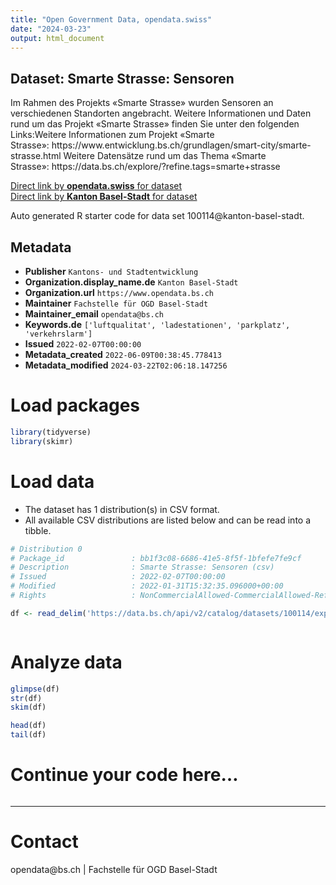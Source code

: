 ```yaml
---
title: "Open Government Data, opendata.swiss"
date: "2024-03-23"
output: html_document
---
```


## Dataset: Smarte Strasse: Sensoren

Im Rahmen des Projekts «Smarte Strasse» wurden Sensoren an verschiedenen Standorten angebracht. Weitere Informationen und Daten rund um das Projekt «Smarte Strasse» finden Sie unter den folgenden Links:Weitere Informationen zum Projekt «Smarte Strasse»: https://www.entwicklung.bs.ch/grundlagen/smart-city/smarte-strasse.html Weitere Datensätze rund um das Thema «Smarte Strasse»: https://data.bs.ch/explore/?refine.tags=smarte+strasse 

[Direct link by **opendata.swiss** for dataset](https://opendata.swiss/de/dataset/smarte-strasse-sensoren)<br>
[Direct link by **Kanton Basel-Stadt** for dataset](https://data.bs.ch/explore/dataset/100114/)

Auto generated R starter code for data set 100114@kanton-basel-stadt.

## Metadata

- **Publisher** `Kantons- und Stadtentwicklung`
- **Organization.display_name.de** `Kanton Basel-Stadt`
- **Organization.url** `https://www.opendata.bs.ch`
- **Maintainer** `Fachstelle für OGD Basel-Stadt`
- **Maintainer_email** `opendata@bs.ch`
- **Keywords.de** `['luftqualitat', 'ladestationen', 'parkplatz', 'verkehrslarm']`
- **Issued** `2022-02-07T00:00:00`
- **Metadata_created** `2022-06-09T00:38:45.778413`
- **Metadata_modified** `2024-03-22T02:06:18.147256`


# Load packages

```r

library(tidyverse)
library(skimr)

```

# Load data

-   The dataset has 1 distribution(s) in CSV format.
-   All available CSV distributions are listed below and can be read into a tibble.

```r

# Distribution 0
# Package_id               : bb1f3c08-6686-41e5-8f5f-1bfefe7fe9cf
# Description              : Smarte Strasse: Sensoren (csv)
# Issued                   : 2022-02-07T00:00:00
# Modified                 : 2022-01-31T15:32:35.096000+00:00
# Rights                   : NonCommercialAllowed-CommercialAllowed-ReferenceNotRequired

df <- read_delim('https://data.bs.ch/api/v2/catalog/datasets/100114/exports/csv')



```

# Analyze data

```r

glimpse(df)
str(df)
skim(df)

head(df)
tail(df)

```

# Continue your code here...

```r

```

------------------------------------------------------------------------

# Contact

opendata@bs.ch | Fachstelle für OGD Basel-Stadt
